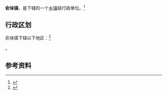 {{中国乡级行政区|32/12/84/115/000}}

'''俞垛镇'''，是{{PRC admin/fullname|32/12/84/115/000|3}}下辖的一个[[乡镇|乡镇]]级行政单位。<ref>{{PRC admin/ref sgc|{{PRC admin/parent|32/12/84/115/000}}}}</ref>

== 行政区划 ==

俞垛镇下辖以下地区：<ref>{{PRC admin/ref sgc|32/12/84/115/000}}</ref>

{{PRC admin/children|32/12/84/115/000}}。

== 参考资料 ==

{{reflist}}

{{行政区划小作品}}
{{PRC admin/navcat|32/12/84/115/000}}